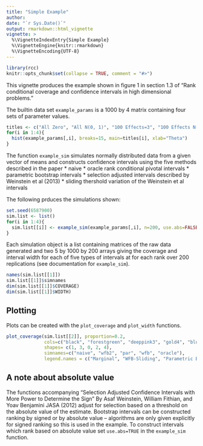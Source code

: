 ```yaml
---
title: "Simple Example"
author: 
date: "`r Sys.Date()`"
output: rmarkdown::html_vignette
vignette: >
  %\VignetteIndexEntry{Simple Example}
  %\VignetteEngine{knitr::rmarkdown}
  %\VignetteEncoding{UTF-8}
---
```


```r
library(rcc)
knitr::opts_chunk$set(collapse = TRUE, comment = "#>")
```

This vignette produces the example shown in figure 1 in section 1.3 of "Rank conditional coverage and confidence intervals in high dimensional problems."

The builtin data set `example_params` is a 1000 by 4 matrix containing four sets of parameter values. 
```r
titles <- c("All Zero", "All N(0, 1)", "100 Effects=3", "100 Effects N(0, 1)")
for(i in 1:4){
  hist(example_params[,i], breaks=15, main=titles[i], xlab="Theta")
}
```
The function `example_sim` simulates normally distributed data from a given vector of means and constructs confidence intervals using the five methods described in the paper 
  * naive
  * oracle rank conditional pivotal intervals
  * parametric bootstrap intervals
  * selection adjusted intervals described by Weinstein et al (2013)
  * sliding thershold variation of the Weinstein et al intervals

The following prduces the simulations shown:

```r
set.seed(6587900)
sim.list <- list()
for(i in 1:4){
  sim.list[[i]] <- example_sim(example_params[,i], n=200, use.abs=FALSE)
}
```
Each simulation object is a list containing matrices of the raw data generated and two 5 by 1000 by 200 arrays giving the coverage and interval width for each of five types of intervals at for each rank over 200 replications (see documentation for `example_sim`). 
```r
names(sim.list[[1]])
sim.list[[1]]$simnames
dim(sim.list[[1]]$COVERAGE)
dim(sim.list[[1]]$WIDTH)
```

## Plotting
Plots can be created with the `plot_coverage` and `plot_width` functions.

```r
plot_coverage(sim.list[[2]], proportion=0.2,
              cols=c("black", "forestgreen", "deeppink3", "gold4", "blue"),
              shapes= c(1, 3, 0, 2, 4),
              simnames=c("naive", "wfb2", "par", "wfb", "oracle"),
              legend.names = c("Marginal", "WFB-Sliding", "Parametric Bootstrap", "WFB", "Oracle"), legend.position = "right")
```

## A note about absolute value
The functions accompanying  "Selection Adjusted Confidence Intervals with More Power to Determine the Sign" By Asaf Weinstein, William Fithian, and Yoav Benjamini JASA (2012) adjust for selection based on a threshold on the absolute value of the estimate. Bootstrap intervals can be constructed ranking by signed or by absolute value -- algorithms are only given explicitly for signed ranking so this is used in the example. To construct intervals which rank based on absolute value set `use.abs=TRUE` in the `example_sim` function.
